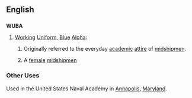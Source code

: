 ==English==

==={{acronym}}===
'''WUBA'''

# {{US|Navy}} [[working|Working]] [[uniform|Uniform]], [[blue|Blue]] [[alpha|Alpha]]:
## Originally referred to the everyday [[academic]] [[attire]] of [[midshipmen]].
## {{derogatory}} A [[female]] [[midshipmen]]

===Other Uses===
Used in the United States Naval Academy in [[Annapolis]], [[Maryland]].